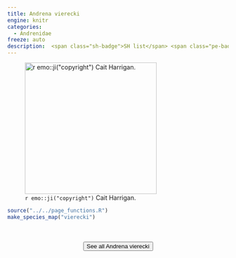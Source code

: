 ```yaml
---
title: Andrena vierecki
engine: knitr
categories:
  - Andrenidae
freeze: auto
description:  <span class="sh-badge">SH list</span> <span class="pe-badge">PM Evidence</span>
---
```

![`r emo::ji("copyright")` Cait Harrigan.](/files/no_bee.png){height=300}





```r
source("../../page_functions.R")
make_species_map("vierecki")
```
<br><br>
<center>


<a href="NA"><button type="button" class="btn btn-secondary">See all Andrena vierecki <i class="fa-solid fa-arrow-up-right-from-square"></i> </button></a>
</center>
